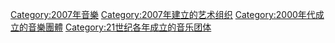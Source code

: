 {{Commons cat|Musical groups established in 2007}}
{{Cat topic in year|topic=成立的音樂團體|year=2007}}

[[Category:2007年音樂|Category:2007年音樂]]
[[Category:2007年建立的艺术组织|Category:2007年建立的艺术组织]]
[[Category:2000年代成立的音樂團體|Category:2000年代成立的音樂團體]]
[[Category:21世纪各年成立的音乐团体|Category:21世纪各年成立的音乐团体]]